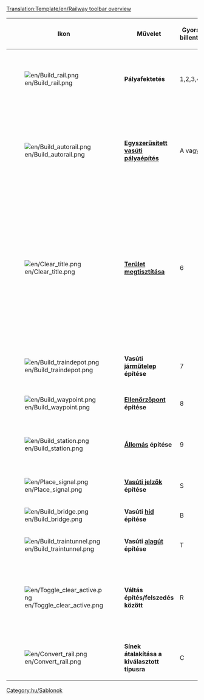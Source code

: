 [[Translation:Template/en/Railway toolbar overview]]
<noinclude>[[Category:hu/Sablonok]]
</noinclude>
{|{{en/wikitable}}
|- style="background:#efefef"
!width='100' |Ikon
!width='150' |Művelet
!Gyors-billentyű
!Leírás

|-
|[[File:en/Build rail.png]]
|'''Pályafektetés'''
|1,2,3,4
|A kiválasztott irányban pályát épít kattintásra is, egérhúzásra is. Bár nem olyan hatékony, mint a [[en/Manual/Autorail|Vasúti pálya építése egyszerűsített módon]].

|-
|[[File:en/Build autorail.png]]
|'''[[hu/Manual/Egyszerűsített vasúti pályaépítés|Egyszerűsített vasúti pályaépítés]]'''
|A vagy 5
|Igencsak hatékony eszköz bármely irányban történő pályaépítéshez. Ugyanakkor használata eleinte nehézkes lehet. Folyamatosan nyomva tartott '''Ctrl''' gombbal könnyen el is távolítja a pályát.

|-
|[[File:en/Clear title.png]]
|'''[[hu/Manual/Tájrendezés|Terület megtisztítása]]'''
|6
|A dinamit-eszköz a játékmezők megtisztítására használatos, akár olyan pályán, amit hibásan építettél meg, akár bármi (de nem minden) másra, ami útban van. Használatával légy óvatos, már csak azért is, mert ha [[hu/Manual/Állomások|állomásra]] kattintasz vele, az egész állomást eltávolítja, ha vonat nincs ott. Állomás apránkénti eltávolításához használd a következő eszközöket: [[File:en/Build station.png]] '''+ '''[[File:en/Toggle clear active.png]]

|-
|[[File:en/Build traindepot.png]]
|'''Vasúti [[hu/Manual/Járműtelepek|járműtelep]] építése'''
|7
|Megnyitja a ''[[hu/Manual/Járműtelepek|Járműtelep]] helyzete'' ablakot, hogy kiválaszthasd a járműtelep tájolását. 

|-
|[[File:en/Build waypoint.png]]
|'''[[hu/Manual/Ellenőrzőpontok|Ellenőrzőpont]] építése'''
|8
|[[hu/Manual/Ellenőrzőpontok|Ellenőrzőpont]] építését teszi lehetővé a sínen.

|-
|[[File:en/Build station.png]]
|'''[[hu/Manual/Állomások|Állomás]] építése'''
|9
|A [[hu/Manual/Vasútállomások|Vasútállomások építése]] ablakot nyitja meg az [[hu/Manual/Állomások|állomás]] tájolásának és méretének kiválasztásához.

|-
|[[File:en/Place signal.png]]
|'''[[hu/Manual/Jelzők|Vasúti jelzők]] építése'''
|S
|[[hu/Manual/Jelzők|Vasúti jelzők]] elhelyezését teszi lehetővé a pályán.

|-
|[[File:en/Build bridge.png]]
|'''Vasúti [[hu/Manual/Hidak|híd]] építése'''
|B
|[[hu/Manual/Hidak|Hidak]] építését teszi lehetővé.

|-
|[[File:en/Build traintunnel.png]]
|'''Vasúti [[hu/Manual/Alagutak|alagút]] építése'''
|T
|Vasúti [[hu/Manual/Alagutak|alagút]] építését teszi lehetővé.

|-
|[[File:en/Toggle clear active.png]]
|'''Váltás építés/felszedés között'''
|R
|Azután kattints rá, hogy kijelölted az vasútépítő eszköztáron azt a tárgyat, amit el szeretnél távolítani. Például jelzők egyenkénti eltávolításához, vagy vasútállomás részeinek eltávolítására használatos.

|-
|[[File:en/Convert rail.png]]
|'''Sínek átalakítása a kiválasztott típusra'''
|C
|Konvertálja a pályát, vasútállomást, járműtelepet a kiválasztott típusra.

|}